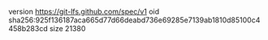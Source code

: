 version https://git-lfs.github.com/spec/v1
oid sha256:925f136187aca665d77d66deabd736e69285e7139ab1810d85100c4458b283cd
size 21380
